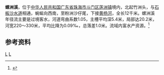 '''螺洲溪'''，位于[[中华人民共和国|中华人民共和国]][[广东省|广东省]][[珠海市|珠海市]][[斗门区|斗门区]][[莲洲镇|莲洲镇]]境内，北起竹洲头，与[[石板沙水道|石板沙水道]]相通，蜿蜒向西南，至粉洲沙仔尾，下接[[黄杨河|黄杨河]]，全长12千米。螺洲溪年径流主要是过境客水，河道弯曲系数1.05，主槽平均深5.4米，局部达20.2米，河宽220～330米，平均比降为0.09‰，总落差1.0米。流域内富水产资源。<ref name="中国河湖大典">{{cite book zh |author=《[[中国河湖大典|中国河湖大典]]》编纂委员会 |title=《中国河湖大典·珠江卷》 |format=M |edition=1 |location=北京 |publisher=中国水利水电出版社 |date=2013年1月 |pages=290页 |id= ISBN 978-7-5170-0561-2}}</ref>

==参考资料==
{{reflist}}

[[Category:珠江三角洲|L]]
[[Category:广东河流|L]]